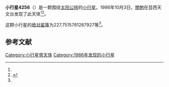 {{Infobox planet
| bgcolour = #FFFFC0
| name = 4256 Kagamigawa
| symbol = 
| image = 
| caption = 
| discovery = yes
| discovery_ref = 
| discoverer = [[關勉|關勉]]
| discovery_site = [[芸西天文台|芸西天文台]] 
| discovered = 1986年10月3日
| designations = yes
| mp_name = 
| named_after = 
| alt_names = 1986 TX/ 1985 GO1
| mp_category = [[主带小行星|主带小行星]]
| orbit_ref = <ref name="a">[http://ssd.jpl.nasa.gov/sbdb.cgi?sstr=4256 4256 Kagamigawa] {{Wayback|url=http://ssd.jpl.nasa.gov/sbdb.cgi?sstr=4256 |date=20201124004514 }}，小行星數據庫瀏覽器（JPL Small-Body Database Browser）－[[美国国家航空航天局|美国国家航空航天局]]喷气推进实验室</ref>
| epoch = 2456400.5 (2013年4月18日更新)
| aphelion = {{convert|2.516066654921549|AU|km|3|abbr=on|lk=out}}
| perihelion = {{convert|2.185244318600408|AU|km|3|abbr=on}}
| semimajor = {{convert|2.350655486760978|AU|km|3|abbr=on}}
| eccentricity = 0.070368103
| period = 1316.381899 [[日|日]]<br />3.6[[儒略年|儒略年]]
| avg_speed = 
| inclination = 3.043344067130253
| asc_node = 72.52924116891205
| mean_anomaly = 
| arg_peri = 227.7515781287927
| satellites = 
| physical_characteristics = yes
| dimensions = 
| mass = 
| density = 
| surface_grav = 
| escape_velocity = 
| sidereal_day = 
| axial_tilt = 
| pole_ecliptic_lat = 
| pole_ecliptic_lon = 
| albedo = 
| temperatures= 
| temp_name1 = 
| mean_temp_1 = 
| max_temp_1 = 
| temp_name2 = 
| max_temp_2 = 
| spectral_type = 
| abs_magnitude = 227.7515781287927
}}

'''小行星4256'''（{{lang-en|4256 Kagamigawa}}）是一颗围绕[[太阳|太阳]][[公转|公转]]的[[小行星|小行星]]。1986年10月3日，[[關勉|關勉]]在芸西天文台发现了此天体<ref name="a" /><ref>{{cite news|title=小行星列表|url=http://cfa-www.harvard.edu/iau/lists/NumberedMPs.txt|accessdate=2013-07-08|newspaper=哈佛大学|archive-date=2008-05-17|archive-url=https://web.archive.org/web/20080517010638/http://cfa-www.harvard.edu/iau/lists/NumberedMPs.txt|dead-url=no}}</ref>。

这颗小行星的[[绝对星等|绝对星等]]为227.7515781287927等<ref name="a" />。

==参考文献==
{{reflist}}
{{Minor Planet Number|[[小行星4255|小行星4255]]|[[小行星4257|小行星4257]]}}

{{小天体}}

[[Category:小行星带天体|Category:小行星带天体]]
[[Category:1986年发现的小行星|Category:1986年发现的小行星]]

{{asteroid-stub}}